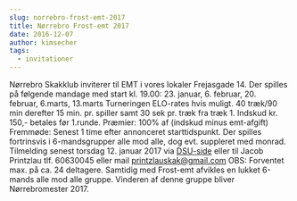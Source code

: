 ```yaml
---
slug: norrebro-frost-emt-2017
title: Nørrebro Frost-emt 2017
date: 2016-12-07
author: kimsecher
tags:
  - invitationer
---
```

Nørrebro Skakklub inviterer til EMT i vores lokaler Frejasgade 14.
Der spilles på følgende mandage med start kl. 19.00:
23. januar, 6. februar, 20. februar, 6.marts, 13.marts
Turneringen ELO-rates hvis muligt. 40 træk/90 min derefter 15 min. pr. spiller samt 30 sek pr. træk fra træk 1.
Indskud kr. 150,- betales før 1.runde.
Præmier: 100% af (indskud minus emt-afgift)
Fremmøde: Senest 1 time efter annonceret starttidspunkt.
Der spilles fortrinsvis i 6-mandsgrupper alle mod alle, dog evt. suppleret med monrad.
Tilmelding senest torsdag 12. januar 2017 via <a href="http://turnering.skak.dk/TournamentActive/Details?tourId=24002">DSU-side</a> eller til Jacob Printzlau tlf. 60630045 eller mail printzlauskak@gmail.com
OBS: Forventet max. på ca. 24 deltagere.
Samtidig med Frost-emt afvikles en lukket 6-mands alle mod alle gruppe. Vinderen af denne gruppe bliver Nørrebromester 2017.

